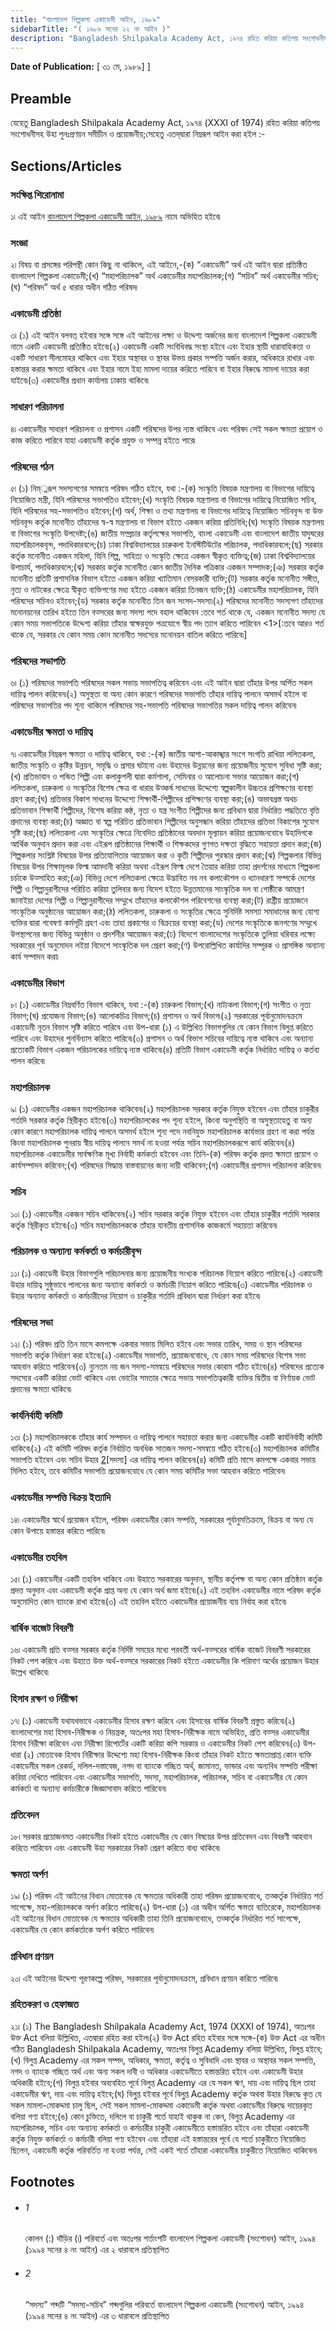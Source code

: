 ```yaml
---
title: "বাংলাদেশ শিল্পকলা একাডেমী আইন, ১৯৮৯"
sidebarTitle: "( ১৯৮৯ সনের ২২ নং আইন )"
description: "Bangladesh Shilpakala Academy Act, ১৯৭৪ রহিত করিয়া কতিপয় সংশোধনীসহ উহা পুনঃপ্রণয়নের উদ্দেশ্যে প্রণীত আইন৷"
---
```


**Date of Publication:** [ ৩১ মে, ১৯৮৯] ]

## Preamble

যেহেতু Bangladesh Shilpakala Academy Act, ১৯৭৪ (XXXI of 1974) রহিত করিয়া কতিপয় সংশোধনীসহ উহা পুনঃপ্রণয়ন সমীচীন ও প্রয়োজনীয়;সেহেতু এতদ্‌দ্বারা নিম্নরূপ আইন করা হইল :-

## Sections/Articles

### সংক্ষিপ্ত শিরোনামা

১৷ এই আইন [বাংলাদেশ শিল্পকলা একাডেমী আইন, ১৯৮৯](/act-727.html "বাংলাদেশ শিল্পকলা একাডেমী আইন, ১৯৮৯") নামে অভিহিত হইবে৷

### সংজ্ঞা

২৷ বিষয় বা প্রসঙ্গের পরিপন্থী কোন কিছু না থাকিলে, এই আইনে,-(ক) “একাডেমী” অর্থ এই আইন দ্বারা প্রতিষ্ঠিত বাংলাদেশ শিল্পকলা একাডেমী;(খ) “মহাপরিচালক” অর্থ একাডেমীর মহাপরিচালক;(গ) “সচিব” অর্থ একাডেমীর সচিব;(ঘ) “পরিষদ” অর্থ ৫ ধারার অধীন গঠিত পরিষদ৷

### একাডেমী প্রতিষ্ঠা

৩৷ (১) এই আইন বলবত্ হইবার সঙ্গে সঙ্গে এই আইনের লক্ষ্য ও উদ্দেশ্য অর্জনের জন্য বাংলাদেশ শিল্পকলা একাডেমী নামে একটি একাডেমী প্রতিষ্ঠিত হইবে৷(২) একাডেমী একটি সংবিধিবদ্ধ সংস্থা হইবে এবং ইহার স্থায়ী ধারাবাহিকতা ও একটি সাধারণ সীলমোহর থাকিবে এবং ইহার অস্থাবর ও স্থাবর উভয় প্রকার সম্পত্তি অর্জন করার, অধিকারে রাখার এবং হস্তান্তর করার ক্ষমতা থাকিবে এবং ইহার নামে ইহা মামলা দায়ের করিতে পারিবে বা ইহার বিরুদ্ধে মামলা দায়ের করা যাইবে৷(৩) একাডেমীর প্রধান কার্যালয় ঢাকায় থাকিবে৷

### সাধারণ পরিচালনা

৪৷ একাডেমীর সাধারণ পরিচালনা ও প্রশাসন একটি পরিষদের উপর ন্যস্ত থাকিবে এবং পরিষদ সেই সকল ক্ষমতা প্রয়োগ ও কাজ করিতে পারিবে যাহা একাডেমী কর্তৃক প্রযুক্ত ও সম্পন্ন হইতে পারে৷

### পরিষদের গঠন

৫৷ (১) নিম্্নরূপ সদস্যগণের সমন্বয়ে পরিষদ গঠিত হইবে, যথা :-(ক) সংস্কৃতি বিষয়ক মন্ত্রণালয় বা বিভাগের দায়িত্বে নিয়োজিত মন্ত্রী, যিনি পরিষদের সভাপতিও হইবেন;(খ) সংস্কৃতি বিষয়ক মন্ত্রণালয় বা বিভাগের দায়িত্বে নিয়োজিত সচিব, যিনি পরিষদের সহ-সভাপতিও হইবেন;(গ) অর্থ, শিক্ষা ও তথ্য মন্ত্রণালয় বা বিভাগের দায়িত্বে নিয়োজিত সচিববৃন্দ বা উক্ত সচিববৃন্দ কর্তৃক মনোনীত তাঁহাদের স্ব-স্ব মন্ত্রণালয় বা বিভাগ হইতে একজন করিয়া প্রতিনিধি;(ঘ) সংস্কৃতি বিষয়ক মন্ত্রণালয় বা বিভাগের সংস্কৃতি উপদেষ্টা;(ঙ) জাতীয় সম্প্রচার কর্তৃপক্ষের সভাপতি, বাংলা একাডেমী এবং বাংলাদেশ জাতীয় যাদুঘরের মহাপরিচালকবৃন্দ, পদাধিকারবলে;(চ) ঢাকা বিশ্ববিদ্যালয়ের চারুকলা ইনস্টিটিউটের পরিচালক, পদাধিকারবলে;(ছ) সরকার কর্তৃক মনোনীত একজন মহিলা, যিনি শিল্প, সাহিত্য ও সংস্কৃতি ক্ষেত্রে একজন স্বীকৃত ব্যক্তিত্ব;(জ) ঢাকা বিশ্ববিদ্যালয়ের উপাচার্য, পদাধিকারবলে;(ঝ) সরকার কর্তৃক মনোনীত কোন জাতীয় দৈনিক পত্রিকার একজন সম্পাদক;(ঞ) সরকার কর্তৃক মনোনীত প্রতিটি প্রশাসনিক বিভাগ হইতে একজন করিয়া খ্যাতিমান বেসরকারী ব্যক্তি;(ট) সরকার কর্তৃক মনোনীত সঙ্গীত, নৃত্য ও নাটকের ক্ষেত্রে স্বীকৃত ব্যক্তিগণের মধ্য হইতে একজন করিয়া তিনজন ব্যক্তি;(ঠ) একাডেমীর মহাপরিচালক, যিনি পরিষদের সচিবও হইবেন;(ড) সরকার কর্তৃক মনোনীত তিন জন সংসদ-সদস্য৷(২) পরিষদের মনোনীত সদস্যগণ তাঁহাদের মনোনয়নের তারিখ হইতে তিন বত্সরের জন্য সদস্য পদে বহাল থাকিবেন :তবে শর্ত থাকে যে, একজন মনোনীত সদস্য যে কোন সময় সভাপতিকে উদ্দেশ্য করিয়া তাঁহার স্বাক্ষরযুক্ত পত্রযোগে স্বীয় পদ ত্যাগ করিতে পারিবেন <1>[:তবে আরও শর্ত থাকে যে, সরকার যে কোন সময় কোন মনোনীত সদস্যের মনোনয়ন বাতিল করিতে পারিবে৷]

### পরিষদের সভাপতি

৬৷ (১) পরিষদের সভাপতি পরিষদের সকল সভায় সভাপতিত্ব করিবেন এবং এই আইন দ্বারা তাঁহার উপর অর্পিত সকল দায়িত্ব পালন করিবেন৷(২) অসুস্থতা বা অন্য কোন কারণে পরিষদের সভাপতি তাঁহার দায়িত্ব পালনে অসমর্থ হইলে বা পরিষদের সভাপতির পদ শূন্য থাকিলে পরিষদের সহ-সভাপতি পরিষদের সভাপতির সকল দায়িত্ব পালন করিবেন৷

### একাডেমীর ক্ষমতা ও দায়িত্ব

৭৷ একাডেমীর নিম্নরূপ ক্ষমতা ও দায়িত্ব থাকিবে, যথা :-(ক) জাতীয় আশা-আকাঙ্খার সংগে সংগতি রাখিয়া ললিতকলা, জাতীয় সংস্কৃতি ও কৃষ্টির উন্নয়ন, সমৃদ্ধি ও প্রসার ঘটানো এবং উহাদের উন্নয়নের জন্য প্রয়োজনীয় সুযোগ সুবিধা সৃষ্টি করা;(খ) প্রতিভাবান ও পন্ডিত শিল্পী এবং কলাকুশলী দ্বারা কর্মশালা, সেমিনার ও আলোচনা সভার আয়োজন করা;(গ) ললিতকলা, চারুকলা ও সংস্কৃতির বিশেষ ক্ষেত্র বা ধারার উত্কর্ষ সাধনের উদ্দেশ্যে স্বল্পকালীন উচ্চতর প্রশিক্ষণের ব্যবস্থা গ্রহণ করা;(ঘ) প্রতিভার বিকাশ সাধনের উদ্দেশ্যে শিক্ষার্থী-শিল্পীদের প্রশিক্ষণের ব্যবস্থা করা;(ঙ) অভাবগ্রস্ত অথচ প্রতিভাবান শিক্ষার্থী শিল্পীদের, বিশেষ করিয়া কন্ঠ, নৃত্য ও যন্ত্র সংগীত শিল্পীদের জন্য প্রবিধান দ্বারা নির্ধারিত পদ্ধতিতে বৃত্তি প্রদানের ব্যবস্থা করা;(চ) অজ্ঞাত বা স্বল্প পরিচিত প্রতিভাবান শিল্পীদের অনুসন্ধান করিয়া তাঁহাদের প্রতিভা বিকাশের সুযোগ সৃষ্টি করা;(ছ) ললিতকলা এবং সংস্কৃতির ক্ষেত্রে নিবেদিত প্রতিষ্ঠানের অবদান মূল্যায়ন করিয়া প্রয়োজনবোধে উহাদিগকে আর্থিক অনুদান প্রদান করা এবং এইরূপ প্রতিষ্ঠানের শিক্ষার্থী ও শিক্ষকদের গুণগত দক্ষতা বৃদ্ধিতে সহায়তা প্রদান করা;(জ) শিল্পকলার সংশ্লিষ্ট বিষয়ের উপর প্রতিযোগিতার আয়োজন করা ও কৃতী শিল্পীদের পুরস্কার প্রদান করা;(ঝ) শিল্পকলার বিভিন্ন বিষয়ের উপর শিক্ষামূলক ফিল্ম আমদানী করিয়া অথবা এইরূপ ফিল্ম দেশে তৈয়ার করিয়া তাহা প্রদর্শনের মাধ্যমে শিল্পকলা চর্চাকে উত্সাহিত করা;(ঞ) বিভিন্ন দেশে ললিতকলা ক্ষেত্রে উদ্ভাবিত নব নব কলাকৌশল ও ধ্যানধারণা সম্পর্কে দেশের শিল্পী ও শিল্পানুরাগীদের পরিচিত করিয়া তুলিবার জন্য বিদেশ হইতে উন্নতমানের সাংস্কৃতিক দল বা গোষ্ঠীকে আমন্ত্রণ জানাইয়া দেশের শিল্পী ও শিল্পানুরাগীদের সম্মুখে তাঁহাদের কলাকৌশল পরিবেশনের ব্যবস্থা করা;(ট) রাষ্ট্রীয় প্রয়োজনে সাংস্কৃতিক অনুষ্ঠানের আয়োজন করা;(ঠ) ললিতকলা, চারুকলা ও সংস্কৃতির ক্ষেত্রে সুনির্দিষ্ট সমস্যা সমাধানের জন্য যোগ্য ব্যক্তির দ্বারা গবেষণা কর্মসূচী গ্রহণ এবং তাহা প্রকাশের ও বিক্রয়ের ব্যবস্থা করা;(ড) দেশের সংস্কৃতিকে জনগণের সম্মুখে উপস্থাপনের জন্য বিভিন্ন অনুষ্ঠান ও প্রদর্শনীর আয়োজন করা;(ঢ) বিদেশে বাংলাদেশের সংস্কৃতিকে তুলিয়া ধরিবার লক্ষ্যে সরকারের পূর্ব অনুমোদন লইয়া বিদেশে সাংস্কৃতিক দল প্রেরণ করা;(ণ) উপরোল্লিখিত কার্যাদির সম্পূরক ও প্রাসঙ্গিক অন্যান্য কার্য সম্পাদন করা৷

### একাডেমীর বিভাগ

৮৷ (১) একাডেমীর নিম্নবর্ণিত বিভাগ থাকিবে, যথা :-(ক) চারুকলা বিভাগ;(খ) নাট্যকলা বিভাগ;(গ) সংগীত ও নৃত্য বিভাগ;(ঘ) প্রযোজনা বিভাগ;(ঙ) আলোকচিত্র বিভাগ;(চ) প্রশাসন ও অর্থ বিভাগ৷(২) সরকারের পূর্বানুমোদনক্রমে একাডেমী নূতন বিভাগ সৃষ্টি করিতে পারিবে এবং উপ-ধারা (১) এ উল্লিখিত বিভাগগুলির যে কোন বিভাগ বিলুপ্ত করিতে পারিবে এবং উহাদের পুনর্বিন্যাস করিতে পারিবে৷(৩) প্রশাসন ও অর্থ বিভাগ সচিবের দায়িত্বে ন্যস্ত থাকিবে এবং অন্যান্য প্রত্যেকটি বিভাগ একজন পরিচালকের দায়িত্বে ন্যস্ত থাকিবে৷(৪) প্রতিটি বিভাগ একাডেমী কর্তৃক নির্ধারিত দায়িত্ব ও কর্তব্য পালন করিবে৷

### মহাপরিচালক

৯৷ (১) একাডেমীর একজন মহাপরিচালক থাকিবেন৷(২) মহাপরিচালক সরকার কর্তৃক নিযুক্ত হইবেন এবং তাঁহার চাকুরীর শর্তাদি সরকার কর্তৃক স্থিরীকৃত হইবে৷(৩) মহাপরিচালকের পদ শূন্য হইলে, কিংবা অনুপস্থিতি বা অসুস্থতাহেতু বা অন্য কোন কারণে মহাপরিচালক দায়িত্ব পালনে অসমর্থ হইলে শূন্য পদে নবনিযুক্ত মহাপরিচালক কার্যভার গ্রহণ না করা পর্যন্ত কিংবা মহাপরিচালক পুনরায় স্বীয় দায়িত্ব পালনে সমর্থ না হওয়া পর্যন্ত সচিব মহাপরিচালকরূপে কার্য করিবেন৷(৪) মহাপরিচালক একাডেমীর সার্বক্ষণিক মূখ্য নির্বাহী কর্মকর্তা হইবেন এবং তিনি-(ক) পরিষদ কর্তৃক প্রদত্ত ক্ষমতা প্রয়োগ ও কার্যসম্পাদন করিবেন;(খ) পরিষদের সিদ্ধান্ত বাস্তবায়নের জন্য দায়ী থাকিবেন;(গ) একাডেমীর প্রশাসন পরিচালনা করিবেন৷

### সচিব

১০৷ (১) একাডেমীর একজন সচিব থাকিবেন৷(২) সচিব সরকার কর্তৃক নিযুক্ত হইবেন এবং তাঁহার চাকুরীর শর্তাদি সরকার কর্তৃক স্থিরীকৃত হইবে৷(৩) সচিব মহাপরিচালককে তাঁহার যাবতীয় প্রশাসনিক কাজকর্মে সহায়তা করিবেন৷

### পরিচালক ও অন্যান্য কর্মকর্তা ও কর্মচারীবৃন্দ

১১৷ (১) একাডেমী উহার বিভাগগুলি পরিচালনার জন্য প্রয়োজনীয় সংখ্যক পরিচালক নিয়োগ করিতে পারিবে৷(২) একাডেমী উহার দায়িত্ব সুষ্ঠুভাবে পালনের জন্য অন্যান্য কর্মকর্তা ও কর্মচারী নিয়োগ করিতে পারিবে৷(৩) একাডেমীর পরিচালক ও উহার অন্যান্য কর্মকর্তা ও কর্মচারীদের নিয়োগ ও চাকুরীর শর্তাদি প্রবিধান দ্বারা নির্ধারণ করা হইবে৷

### পরিষদের সভা

১২৷ (১) পরিষদ প্রতি তিন মাসে কমপক্ষে একবার সভায় মিলিত হইবে এবং সভার তারিখ, সময় ও স্থান পরিষদের সভাপতি কর্তৃক নির্ধারণ করা হইবে৷(২) একাডেমীর সভাপতি, প্রয়োজনবোধে, যে কোন সময় পরিষদের বিশেষ সভা আহবান করিতে পারিবেন৷(৩) ন্যুনতম নয় জন সদস্য-সমন্বয়ে পরিষদের সভার কোরাম গঠিত হইবে৷(৪) পরিষদের প্রত্যেক সদস্যের একটি করিয়া ভোট থাকিবে এবং ভোটের সমতার ক্ষেত্রে সভায় সভাপতিত্বকারী ব্যক্তির দ্বিতীয় বা নির্ণায়ক ভোট প্রদানের ক্ষমতা থাকিবে৷

### কার্যনির্বাহী কমিটি

১৩৷ (১) মহাপরিচালককে তাঁহার কার্য সম্পাদন ও দায়িত্ব পালনে সহায়তা করার জন্য একাডেমীর একটি কার্যনির্বাহী কমিটি থাকিবে৷(২) এই কমিটি পরিষদ কর্তৃক নির্বাচিত অনধিক সাতজন সদস্য-সমন্বয়ে গঠিত হইবে৷(৩) মহাপরিচালক কমিটির সভাপতি হইবেন এবং সচিব উহার [2](1)[সদস্য] এর দায়িত্ব পালন করিবেন৷(৪) কমিটি প্রতি মাসে কমপক্ষে একবার সভায় মিলিত হইবে, তবে কমিটির সভাপতি প্রয়োজনবোধে যে কোন সময় কমিটির সভা আহবান করিতে পারিবেন৷

### একাডেমীর সম্পত্তি বিক্রয় ইত্যাদি

১৪৷ একাডেমীর স্বার্থে প্রয়োজন হইলে, পরিষদ একাডেমীর কোন সম্পত্তি, সরকারের পূর্বানুমতিক্রমে, বিক্রয় বা অন্য যে কোন উপায়ে হস্তান্তর করিতে পারিবে৷

### একাডেমীর তহবিল

১৫৷ (১) একাডেমীর একটি তহবিল থাকিবে এবং উহাতে সরকারের অনুদান, স্থানীয় কর্তৃপক্ষ বা অন্য কোন প্রতিষ্ঠান কর্তৃক প্রদত্ত অনুদান এবং একাডেমী কর্তৃক প্রাপ্ত অন্য যে কোন অর্থ জমা হইবে৷(২) এই তহবিল একাডেমীর নামে পরিষদ কর্তৃক অনুমোদিত কোন ব্যাংকে রাখা হইবে৷(৩) এই তহবিল হইতে একাডেমীর প্রয়োজনীয় ব্যয় নির্বাহ করা হইবে৷

### বার্ষিক বাজেট বিবরণী

১৬৷ একাডেমী প্রতি বত্সর সরকার কর্তৃক নির্দিষ্ট সময়ের মধ্যে পরবর্তী অর্থ-বত্সরের বার্ষিক বাজেট বিবরণী সরকারের নিকট পেশ করিবে এবং উহাতে উক্ত অর্থ-বত্সরে সরকারের নিকট হইতে একাডেমীর কি পরিমাণ অর্থের প্রয়োজন উহার উল্লেখ থাকিবে৷

### হিসাব রক্ষণ ও নিরীক্ষা

১৭৷ (১) একাডেমী যথাযথভাবে একাডেমীর হিসাব রক্ষণ করিবে এবং হিসাবের বার্ষিক বিবরণী প্রস্তুত করিবে৷(২) বাংলাদেশের মহা হিসাব-নিরীক্ষক ও নিয়ন্ত্রক, অতঃপর মহা হিসাব-নিরীক্ষক নামে অভিহিত, প্রতি বত্সর একাডেমীর হিসাব নিরীক্ষা করিবেন এবং নিরীক্ষা রিপোর্টের একটি করিয়া কপি সরকার ও একাডেমীর নিকট পেশ করিবেন৷(৩) উপ-ধারা (২) মোতাবেক হিসাব নিরীক্ষার উদ্দেশ্যে মহা হিসাব-নিরীক্ষক কিংবা তাঁহার নিকট হইতে ক্ষমতাপ্রাপ্ত কোন ব্যক্তি একাডেমীর সকল রেকর্ড, দলিল-দস্তাবেজ, নগদ বা ব্যাংকে গচ্ছিত অর্থ, জামানত, ভান্ডার এবং অন্যবিধ সম্পত্তি পরীক্ষা করিয়া দেখিতে পারিবেন এবং একাডেমীর সভাপতি, সদস্য, মহাপরিচালক, পরিচালক, সচিব বা একাডেমীর যে কোন কর্মকর্তা বা অন্যান্য কর্মচারীকে জিজ্ঞাসাবাদ করিতে পারিবেন৷

### প্রতিবেদন

১৮৷ সরকার প্রয়োজনমত একাডেমীর নিকট হইতে একাডেমীর যে কোন বিষয়ের উপর প্রতিবেদন এবং বিবরণী আহবান করিতে পারিবেন এবং একাডেমী উহা সরকারের নিকট প্রেরণ করিতে বাধ্য থাকিবে৷

### ক্ষমতা অর্পণ

১৯৷ (১) পরিষদ এই আইনের বিধান মোতাবেক যে ক্ষমতার অধিকারী তাহা পরিষদ প্রয়োজনবোধে, তত্কর্তৃক নির্ধারিত শর্ত সাপেক্ষে, মহা-পরিচালককে অর্পণ করিতে পারিবে৷(২) উপ-ধারা (১) এর অধীন অর্পিত ক্ষমতা ব্যতিরেকে, মহাপরিচালক এই আইনের বিধান মোতাবেক যে ক্ষমতার অধিকারী তাহা তিনি প্রয়োজনবোধে, তত্কর্তৃক নির্ধারিত শর্ত সাপেক্ষে, একাডেমীর যে কোন কর্মকর্তাকে অর্পণ করিতে পারিবেন৷

### প্রবিধান প্রণয়ন

২০৷ এই আইনের উদ্দেশ্য পূরণকল্পে পরিষদ, সরকারের পূর্বানুমোদনক্রমে, প্রবিধান প্রণয়ন করিতে পারিবে৷

### রহিতকরণ ও হেফাজত

২১৷ (১) The Bangladesh Shilpakala Academy Act, 1974 (XXXI of 1974), অতঃপর উক্ত Act বলিয়া উল্লিখিত, এতদ্বারা রহিত করা হইল৷(২) উক্ত Act রহিত হইবার সঙ্গে সঙ্গে-(ক) উক্ত Act এর অধীন গঠিত Bangladesh Shilpakala Academy, অতঃপর বিলুপ্ত Academy বলিয়া উল্লিখিত, বিলুপ্ত হইবে;(খ) বিলুপ্ত Academy এর সকল সম্পদ, অধিকার, ক্ষমতা, কর্তৃত্ব ও সুবিধাদি এবং স্থাবর ও অস্থাবর সকল সম্পত্তি, নগদ ও ব্যাংকে গচ্ছিত অর্থ এবং অন্য সকল দাবী ও অধিকার একাডেমীতে হস্তান্তরিত হইবে এবং একাডেমী উহার অধিকারী হইবে;(গ) বিলুপ্ত হইবার অব্যবহিত পূর্বে বিলুপ্ত Academy এর যে সকল ঋণ, দায় এবং দায়িত্ব ছিল তাহা একাডেমীর ঋণ, দায় এবং দায়িত্ব হইবে;(ঘ) বিলু্‌প্ত হইবার পূর্বে বিলু্‌প্ত Academy কর্তৃক অথবা উহার বিরুদ্ধে কৃত যে সকল মামলা-মোকদ্দমা চালু ছিল, সেই সকল মামলা-মোকদ্দমা একাডেমী কর্তৃক অথবা একাডেমীর বিরুদ্ধে দায়েরকৃত বলিয়া গণ্য হইবে;(ঙ) কোন চুক্তিতে, দলিলে বা চাকুরী শর্তে যাহাই থাকুক না কেন, বিলুপ্ত Academy এর মহাপরিচালক, সচিব এবং অন্যান্য কর্মকর্তা ও কর্মচারীর চাকুরী একাডেমীতে হস্তান্তরিত হইবে এবং তাঁহারা একাডেমী কর্তৃক নিযুক্ত কর্মকর্তা ও কর্মচারী বলিয়া গণ্য হইবেন এবং তাঁহারা এই হস্তান্তরের পূর্বে যে শর্তে চাকুরীতে নিয়োজিত ছিলেন, একাডেমী কর্তৃক পরিবর্তিত না হওয়া পর্যন্ত, সেই একই শর্তে তাঁহারা একাডেমীর চাকুরীতে নিয়োজিত থাকিবেন৷

## Footnotes

- ###### 1

  কোলন (:) দাঁড়ির (৷) পরিবর্তে এবং অতঃপর শর্তাংশটি বাংলাদেশ শিল্পকলা একাডেমী (সংশোধন) আইন, ১৯৯৪ (১৯৯৪ সনের ৪ নং আইন) এর ২ ধারাবলে প্রতিস্থাপিত

- ###### 2

  “সদস্য” শব্দটি “সদস্য-সচিব” শব্দগুলির পরিবর্তে বাংলাদেশ শিল্পকলা একাডেমী (সংশোধন) আইন, ১৯৯৪ (১৯৯৪ সনের ৪ নং আইন) এর ৩ ধারাবলে প্রতিস্থাপিত
